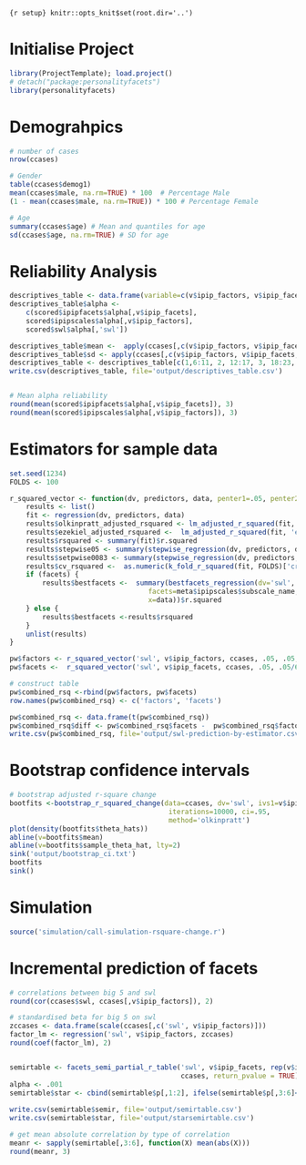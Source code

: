 ```{r setup} knitr::opts_knit$set(root.dir='..') ``` 

# Initialise Project
```r
library(ProjectTemplate); load.project()
# detach("package:personalityfacets")
library(personalityfacets)
```             

# Demograhpics
```r
# number of cases
nrow(ccases)

# Gender
table(ccases$demog1)
mean(ccases$male, na.rm=TRUE) * 100  # Percentage Male
(1 - mean(ccases$male, na.rm=TRUE)) * 100 # Percentage Female

# Age
summary(ccases$age) # Mean and quantiles for age
sd(ccases$age, na.rm=TRUE) # SD for age
```

# Reliability Analysis
```r
descriptives_table <- data.frame(variable=c(v$ipip_factors, v$ipip_facets, 'swl'))
descriptives_table$alpha <-  
    c(scored$ipipfacets$alpha[,v$ipip_facets], 
    scored$ipipscales$alpha[,v$ipip_factors],
    scored$swl$alpha[,'swl'])

descriptives_table$mean <-  apply(ccases[,c(v$ipip_factors, v$ipip_facets, 'swl')], 2, mean)
descriptives_table$sd <- apply(ccases[,c(v$ipip_factors, v$ipip_facets, 'swl')], 2, sd)
descriptives_table <- descriptives_table[c(1,6:11, 2, 12:17, 3, 18:23, 4, 24:29, 5, 30:35, 36), ]
write.csv(descriptives_table, file='output/descriptives_table.csv')


# Mean alpha reliability
round(mean(scored$ipipfacets$alpha[,v$ipip_facets]), 3)
round(mean(scored$ipipscales$alpha[,v$ipip_factors]), 3)
```


# Estimators for sample data
```r
set.seed(1234)
FOLDS <- 100

r_squared_vector <- function(dv, predictors, data, penter1=.05, penter2=.05, facets=TRUE) {
    results <- list()
    fit <- regression(dv, predictors, data)
    results$olkinpratt_adjusted_rsquared <- lm_adjusted_r_squared(fit, 'olkinpratt')
    results$ezekiel_adjusted_rsquared <-  lm_adjusted_r_squared(fit, 'ezekiel')
    results$rsquared <- summary(fit)$r.squared
    results$stepwise05 <- summary(stepwise_regression(dv, predictors, data, penter1))$r.squared
    results$setpwise0083 <- summary(stepwise_regression(dv, predictors, data, penter2))$r.squared
    results$cv_rsquared <-  as.numeric(k_fold_r_squared(fit, FOLDS)['cross_validated_r_squared'])
    if (facets) {
        results$bestfacets <-  summary(bestfacets_regression(dv='swl', 
                                  facets=meta$ipipscales$subscale_name,  factors = meta$ipipscales$scale_name,
                                  x=data))$r.squared
    } else {
        results$bestfacets <-results$rsquared
    }
    unlist(results)
}

pw$factors <- r_squared_vector('swl', v$ipip_factors, ccases, .05, .05, facets=FALSE)
pw$facets <-  r_squared_vector('swl', v$ipip_facets, ccases, .05, .05/6, facets=TRUE)

# construct table
pw$combined_rsq <-rbind(pw$factors, pw$facets)
row.names(pw$combined_rsq) <- c('factors', 'facets')

pw$combined_rsq <- data.frame(t(pw$combined_rsq))
pw$combined_rsq$diff <- pw$combined_rsq$facets -  pw$combined_rsq$factors
write.csv(pw$combined_rsq, file='output/swl-prediction-by-estimator.csv')
```

# Bootstrap confidence intervals
```r
# bootstrap adjusted r-square change
bootfits <-bootstrap_r_squared_change(data=ccases, dv='swl', ivs1=v$ipip_factors, ivs2=v$ipip_facets,
                                       iterations=10000, ci=.95,
                                       method='olkinpratt')
plot(density(bootfits$theta_hats))
abline(v=bootfits$mean)
abline(v=bootfits$sample_theta_hat, lty=2)
sink('output/bootstrap_ci.txt')
bootfits
sink()
```


# Simulation
```r
source('simulation/call-simulation-rsquare-change.r')
```


# Incremental prediction of facets
```r
# correlations between big 5 and swl
round(cor(ccases$swl, ccases[,v$ipip_factors]), 2)

# standardised beta for big 5 on swl
zccases <- data.frame(scale(ccases[,c('swl', v$ipip_factors)]))
factor_lm <- regression('swl', v$ipip_factors, zccases)
round(coef(factor_lm), 2)


semirtable <- facets_semi_partial_r_table('swl', v$ipip_facets, rep(v$ipip_factors, each=6),  
                                          ccases, return_pvalue = TRUE)
alpha <- .001
semirtable$star <- cbind(semirtable$p[,1:2], ifelse(semirtable$p[,3:6]<alpha, "*", ""))
 
write.csv(semirtable$semir, file='output/semirtable.csv')
write.csv(semirtable$star, file='output/starsemirtable.csv')

# get mean absolute correlation by type of correlation
meanr <- sapply(semirtable[,3:6], function(X) mean(abs(X)))
round(meanr, 3)

```

